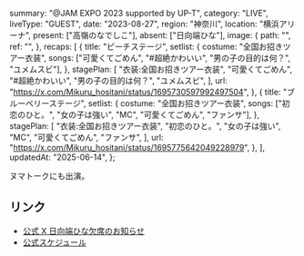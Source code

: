   summary: "@JAM EXPO 2023 supported by UP-T",
  category: "LIVE",
  liveType: "GUEST",
  date: "2023-08-27",
  region: "神奈川",
  location: "横浜アリーナ",
  present: ["高嶺のなでしこ"],
  absent: ["日向端ひな"],
  image: {
    path: "",
    ref: "",
  },
  recaps: [
    {
      title: "ピーチステージ",
      setlist: {
        costume: "全国お招きツアー衣装",
        songs: ["可愛くてごめん", "#超絶かわいい", "男の子の目的は何？", "ユメムスビ"],
      },
      stagePlan: [
        "衣装:全国お招きツアー衣装",
        "可愛くてごめん",
        "#超絶かわいい",
        "男の子の目的は何？",
        "ユメムスビ",
      ],
      url: "https://x.com/Mikuru_hositani/status/1695730597992497504",
    },
    {
      title: "ブルーベリーステージ",
      setlist: {
        costume: "全国お招きツアー衣装",
        songs: ["初恋のひと。", "女の子は強い", "MC", "可愛くてごめん", "ファンサ"],
      },
      stagePlan: [
        "衣装:全国お招きツアー衣装",
        "初恋のひと。",
        "女の子は強い",
        "MC",
        "可愛くてごめん",
        "ファンサ",
      ],
      url: "https://x.com/Mikuru_hositani/status/1695775642049228979",
    },
  ],
  updatedAt: "2025-06-14",
};

ヌマトークにも出演。

## リンク

- [公式 X 日向端ひな欠席のお知らせ](https://x.com/takanenofficial/status/1695633320095453452)
- [公式スケジュール](https://takanenonadeshiko.jp/?p=1089)
